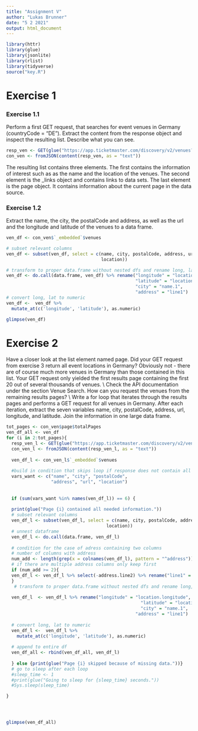 ```yaml
---
title: "Assignment V"
author: "Lukas Brunner"
date: "5 2 2021"
output: html_document
---
```


```r
library(httr)
library(glue)
library(jsonlite)
library(rlist)
library(tidyverse)
source("key.R")
```

# Exercise 1
### Exercise 1.1
Perform a first GET request, that searches for event venues in Germany (countryCode = "DE"). Extract
the content from the response object and inspect the resulting list. Describe what you can see.

```r

resp_ven <- GET(glue("https://app.ticketmaster.com/discovery/v2/venues?apikey={key}&locale=*&countryCode=DE"))
con_ven <- fromJSON(content(resp_ven, as = "text"))
```
The resulting list contains three elements. The first contains the information of interest such as as the name and the location of the venues. The second element is the _links object and contains links to data sets. The last element is the page object. It contains information about the current page in the data source. 

### Exercise 1.2
Extract the name, the city, the postalCode and address, as well as the url and the longitude and
latitude of the venues to a data frame.

```r
ven_df <- con_ven$`_embedded`$venues

# subset relevant columns
ven_df <- subset(ven_df, select = c(name, city, postalCode, address, url, 
                                    location))

# transform to proper data.frame without nested dfs and rename long, lat
ven_df <- do.call(data.frame, ven_df) %>% rename("longitude" = "location.longitude",
                                                 "latitude" = "location.latitude",
                                                 "city" = "name.1",
                                                 "address" = "line1")
# convert long, lat to numeric
ven_df <-  ven_df %>%
  mutate_at(c('longitude', 'latitude'), as.numeric)

glimpse(ven_df)
```


# Exercise 2
Have a closer look at the list element named page. Did your GET request from exercise 3 return all
event locations in Germany? Obviously not - there are of course much more venues in Germany than
those contained in this list. Your GET request only yielded the first results page containing the first 20
out of several thousands of venues. \\
Check the API documentation under the section Venue Search. How can you request the venues from
the remaining results pages?  \\
Write a for loop that iterates through the results pages and performs a GET request for all venues
in Germany. After each iteration, extract the seven variables name, city, postalCode, address, url,
longitude, and latitude. Join the information in one large data frame.





```r

tot_pages <- con_ven$page$totalPages
ven_df_all <- ven_df
for (i in 2:tot_pages){
  resp_ven_l <- GET(glue("https://app.ticketmaster.com/discovery/v2/venues?apikey={key}&locale=*&countryCode=DE&page={i}"))
  con_ven_l <- fromJSON(content(resp_ven_l, as = "text"))
  
  ven_df_l <- con_ven_l$`_embedded`$venues
  
  #build in condition that skips loop if response does not contain all needed variables 
  vars_want <- c("name", "city", "postalCode",
                 "address", "url", "location")
  
  
  if (sum(vars_want %in% names(ven_df_l)) == 6) { 
  
  print(glue("Page {i} contained all needed information."))
  # subset relevant columns
  ven_df_l <- subset(ven_df_l, select = c(name, city, postalCode, address, url, 
                                      location))
  # unnest dataframe
  ven_df_l <- do.call(data.frame, ven_df_l)
  
  # condition for the case of adress containing two columns
  # number of columns with address
  num_add <- length(grep(x = colnames(ven_df_l), pattern = "^address"))
  # if there are multiple address columns only keep first
  if (num_add >= 2){
  ven_df_l <- ven_df_l %>% select(-address.line2) %>% rename("line1" = "address.line1")
  }
   # transform to proper data.frame without nested dfs and rename long, lat
  
  ven_df_l  <- ven_df_l %>% rename("longitude" = "location.longitude",
                                                   "latitude" = "location.latitude",
                                                   "city" = "name.1",
                                                 "address" = "line1")
    
  # convert long, lat to numeric
  ven_df_l <-  ven_df_l %>%
    mutate_at(c('longitude', 'latitude'), as.numeric)
  
  # append to entire df
  ven_df_all <- rbind(ven_df_all, ven_df_l)
  
  } else {print(glue("Page {i} skipped because of missing data."))}
  # go to sleep after each loop
  #sleep_time <- 1
  #print(glue("Going to sleep for {sleep_time} seconds."))
  #Sys.sleep(sleep_time)

}




glimpse(ven_df_all)
```


